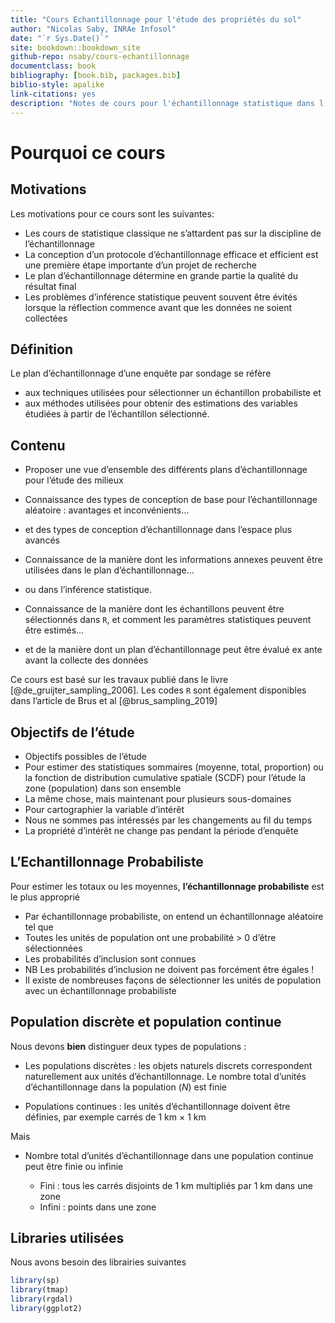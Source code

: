 ```yaml
--- 
title: "Cours Echantillonnage pour l'étude des propriétés du sol"
author: "Nicolas Saby, INRAe Infosol"
date: "`r Sys.Date()`"
site: bookdown::bookdown_site
github-repo: nsaby/cours-echantillonnage
documentclass: book
bibliography: [book.bib, packages.bib]
biblio-style: apalike
link-citations: yes
description: "Notes de cours pour l'échantillonnage statistique dans l'espace"
---
```


Pourquoi ce cours {#WHY}
======================

Motivations
-----------

Les motivations pour ce cours sont les suivantes:

- Les cours de statistique classique ne s'attardent pas sur la discipline de l'échantillonnage
- La conception d'un protocole d'échantillonnage efficace et efficient est une première étape importante d'un projet de recherche
- Le plan d'échantillonnage détermine en grande partie la qualité du résultat final
- Les problèmes d'inférence statistique peuvent souvent être évités lorsque la réflection commence avant que les données ne soient collectées


Définition
-----------

Le plan d'échantillonnage d'une enquête par sondage se réfère

- aux techniques utilisées pour sélectionner un échantillon probabiliste et
- aux méthodes utilisées pour obtenir des estimations des variables étudiées à partir de l'échantillon sélectionné.


Contenu
---------

- Proposer une vue d'ensemble des différents plans d'échantillonnage pour l'étude des milieux

- Connaissance des types de conception de base pour l'échantillonnage aléatoire : avantages et inconvénients...

- et des types de conception d'échantillonnage dans l'espace plus avancés

- Connaissance de la manière dont les informations annexes peuvent être utilisées dans le plan d'échantillonnage...

- ou dans l'inférence statistique.

- Connaissance de la manière dont les échantillons peuvent être sélectionnés dans `R`, et comment
les paramètres statistiques peuvent être estimés...

- et de la manière dont un plan d'échantillonnage peut être évalué ex ante avant la collecte des données




Ce cours est basé sur les travaux publié dans le livre [@de_gruijter_sampling_2006]. Les codes `R` sont également disponibles dans l'article de Brus et al [@brus_sampling_2019]


Objectifs de l'étude
---------------------

* Objectifs possibles de l'étude
 + Pour estimer des statistiques sommaires (moyenne, total, proportion) ou la fonction de distribution cumulative spatiale (SCDF) pour l'étude la zone (population) dans son ensemble
 + La même chose, mais maintenant pour plusieurs sous-domaines
 + Pour cartographier la variable d'intérêt
* Nous ne sommes pas intéressés par les changements au fil du temps
* La propriété d'intérêt ne change pas pendant la période d'enquête


L'Echantillonnage Probabiliste
----------------------------
Pour estimer les totaux ou les moyennes, **l'échantillonnage probabiliste** est le plus
approprié

- Par échantillonnage probabiliste, on entend un échantillonnage aléatoire tel que
- Toutes les unités de population ont une probabilité > 0 d'être sélectionnées
- Les probabilités d'inclusion sont connues
- NB Les probabilités d'inclusion ne doivent pas forcément être égales !
- Il existe de nombreuses façons de sélectionner les unités de population avec un échantillonnage probabiliste


Population discrète et population continue
---------------------------------------

Nous devons **bien** distinguer deux types de populations :

* Les populations discrètes : les objets naturels discrets correspondent naturellement aux unités d'échantillonnage. Le nombre total d'unités d'échantillonnage dans la  population ($N$) est finie

* Populations continues : 
les unités d'échantillonnage doivent être définies, par exemple carrés de 1 km × 1 km

Mais

* Nombre total d'unités d'échantillonnage dans une population continue peut être finie ou infinie

  + Fini : tous les carrés disjoints de 1 km multipliés par 1 km dans une zone  
  + Infini : points dans une zone


Libraries utilisées
---------

Nous avons besoin des librairies suivantes

```r
library(sp)
library(tmap)
library(rgdal)
library(ggplot2)

```
